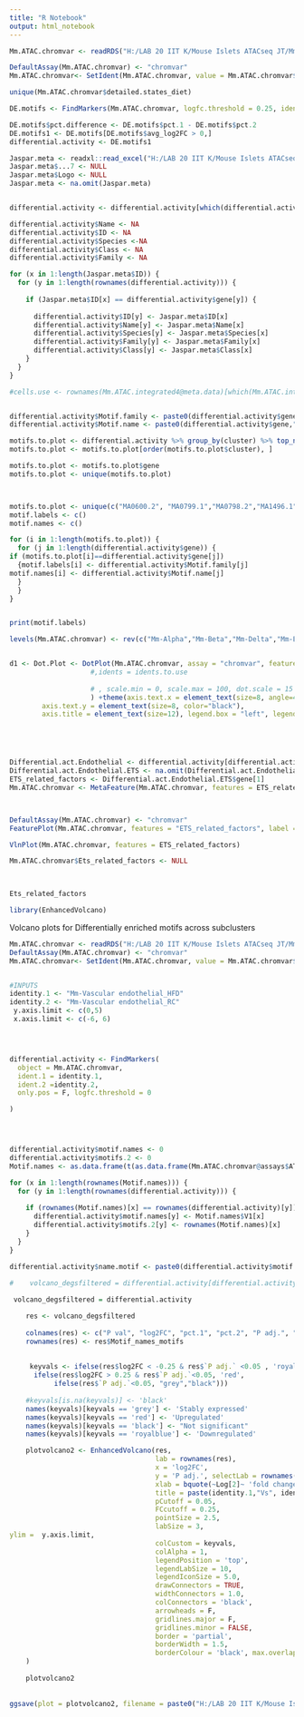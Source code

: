 ---
title: "R Notebook"
output: html_notebook
---

```{r}

Mm.ATAC.chromvar <- readRDS("H:/LAB 20 IIT K/Mouse Islets ATACseq JT/Mm.ATAC data Jayesh/Mm-ATAC chromVar 121222.rds")

DefaultAssay(Mm.ATAC.chromvar) <- "chromvar"
Mm.ATAC.chromvar<- SetIdent(Mm.ATAC.chromvar, value = Mm.ATAC.chromvar$detailed.states_diet)

unique(Mm.ATAC.chromvar$detailed.states_diet)

DE.motifs <- FindMarkers(Mm.ATAC.chromvar, logfc.threshold = 0.25, ident.1 = "Mm-Vascular endothelial_HFD", ident.2 = "Mm-Vascular endothelial_RC")

DE.motifs$pct.difference <- DE.motifs$pct.1 - DE.motifs$pct.2
DE.motifs1 <- DE.motifs[DE.motifs$avg_log2FC > 0,] 
differential.activity <- DE.motifs1 

Jaspar.meta <- readxl::read_excel("H:/LAB 20 IIT K/Mouse Islets ATACseq JT/Mm.ATAC data Jayesh/Sheets/JASPAR metadata.xlsx")
Jaspar.meta$...7 <- NULL
Jaspar.meta$Logo <- NULL
Jaspar.meta <- na.omit(Jaspar.meta)


differential.activity <- differential.activity[which(differential.activity$p_val_adj < 0.05),]

differential.activity$Name <- NA
differential.activity$ID <- NA
differential.activity$Species <-NA
differential.activity$Class <- NA
differential.activity$Family <- NA

for (x in 1:length(Jaspar.meta$ID)) {
  for (y in 1:length(rownames(differential.activity))) {
    
    if (Jaspar.meta$ID[x] == differential.activity$gene[y]) {
      
      differential.activity$ID[y] <- Jaspar.meta$ID[x]
      differential.activity$Name[y] <- Jaspar.meta$Name[x]
      differential.activity$Species[y] <- Jaspar.meta$Species[x]
      differential.activity$Family[y] <- Jaspar.meta$Family[x]
      differential.activity$Class[y] <- Jaspar.meta$Class[x]
    }
  }
}

#cells.use <- rownames(Mm.ATAC.integrated4@meta.data)[which(Mm.ATAC.integrated4@meta.data$cor.states1 == "Mm-Endothelial")]


differential.activity$Motif.family <- paste0(differential.activity$gene," ", differential.activity$Family)
differential.activity$Motif.name <- paste0(differential.activity$gene," ", differential.activity$Name)

motifs.to.plot <- differential.activity %>% group_by(cluster) %>% top_n(3, pct.difference)
motifs.to.plot <- motifs.to.plot[order(motifs.to.plot$cluster), ]

motifs.to.plot <- motifs.to.plot$gene
motifs.to.plot <- unique(motifs.to.plot)



motifs.to.plot <- unique(c("MA0600.2", "MA0799.1","MA0798.2","MA1496.1","MA0639.1", "MA0843.1", "MA0761.2", "MA0062.3", "MA0764.2", "MA0598.3", "MA0050.2","MA0062.3","MA0599.1", "MA1513.1", "MA0599.1","MA0079.4"))
motif.labels <- c()
motif.names <- c()

for (i in 1:length(motifs.to.plot)) {
  for (j in 1:length(differential.activity$gene)) {
if (motifs.to.plot[i]==differential.activity$gene[j]) 
  {motif.labels[i] <- differential.activity$Motif.family[j]
motif.names[i] <- differential.activity$Motif.name[j]
  }    
  }    
}


print(motif.labels)

levels(Mm.ATAC.chromvar) <- rev(c("Mm-Alpha","Mm-Beta","Mm-Delta","Mm-Endothelial","Mm-Gamma","Mm-Immune","Mm-PSCs","Mm-Acinar"))


d1 <- Dot.Plot <- DotPlot(Mm.ATAC.chromvar, assay = "chromvar", features = motifs.to.plot
                    #,idents = idents.to.use
                   
                    # , scale.min = 0, scale.max = 100, dot.scale = 15
                    ) +theme(axis.text.x = element_text(size=8, angle=45, hjust=1, color="black"),
        axis.text.y = element_text(size=8, color="black"),
        axis.title = element_text(size=12), legend.box = "left", legend.box.just = "left", legend.position = "top", legend.title = element_text(size = 8), legend.text  = element_text(size=6)) +   scale_x_discrete(labels= motif.names)





Differential.act.Endothelial <- differential.activity[differential.activity$cluster == "Mm-Endothelial",]
Differential.act.Endothelial.ETS <- na.omit(Differential.act.Endothelial[Differential.act.Endothelial$Family == "Ets-related",])
ETS_related_factors <- Differential.act.Endothelial.ETS$gene[1]
Mm.ATAC.chromvar <- MetaFeature(Mm.ATAC.chromvar, features = ETS_related_factors,meta.name = "ETS_related_factors", slot = "data", assay = "ATAC")



DefaultAssay(Mm.ATAC.chromvar) <- "chromvar"
FeaturePlot(Mm.ATAC.chromvar, features = "ETS_related_factors", label = T, cols = c("white", "red"), repel = T, pt.size = 1.5)+ggtitle("Ets-related factors")

VlnPlot(Mm.ATAC.chromvar, features = ETS_related_factors)

Mm.ATAC.chromvar$Ets_related_factors <- NULL

 

Ets_related_factors


```









```{r}
library(EnhancedVolcano)
```


Volcano plots for Differentially enriched motifs across subclusters  
```{r}
Mm.ATAC.chromvar <- readRDS("H:/LAB 20 IIT K/Mouse Islets ATACseq JT/Mm.ATAC data Jayesh/Mm-ATAC chromVar 121222.rds")
DefaultAssay(Mm.ATAC.chromvar) <- "chromvar"
Mm.ATAC.chromvar<- SetIdent(Mm.ATAC.chromvar, value = Mm.ATAC.chromvar$detailed.states_diet)


#INPUTS
identity.1 <- "Mm-Vascular endothelial_HFD"
identity.2 <- "Mm-Vascular endothelial_RC"
 y.axis.limit <- c(0,5) 
 x.axis.limit <- c(-6, 6)




differential.activity <- FindMarkers(
  object = Mm.ATAC.chromvar,
  ident.1 = identity.1,
  ident.2 =identity.2,
  only.pos = F, logfc.threshold = 0

)




differential.activity$motif.names <- 0
differential.activity$motifs.2 <- 0 
Motif.names <- as.data.frame(t(as.data.frame(Mm.ATAC.chromvar@assays$ATAC@motifs@motif.names)))

for (x in 1:length(rownames(Motif.names))) {
  for (y in 1:length(rownames(differential.activity))) {
    
    if (rownames(Motif.names)[x] == rownames(differential.activity)[y]) {
      differential.activity$motif.names[y] <- Motif.names$V1[x]
      differential.activity$motifs.2[y] <- rownames(Motif.names)[x]
    }
  }
}

differential.activity$name.motif <- paste0(differential.activity$motif.names,"_",differential.activity$motifs.2)

#    volcano_degsfiltered = differential.activity[differential.activity$p_val_adj <= 0.05,]
    
 volcano_degsfiltered = differential.activity

    res <- volcano_degsfiltered
    
    colnames(res) <- c("P val", "log2FC", "pct.1", "pct.2", "P adj.", "Motif.names", "Motifs.2", "Motif_names_motifs")
    rownames(res) <- res$Motif_names_motifs
    
    
     keyvals <- ifelse(res$log2FC < -0.25 & res$`P adj.` <0.05 , 'royalblue',
      ifelse(res$log2FC > 0.25 & res$`P adj.`<0.05, 'red',
           ifelse(res$`P adj.`<0.05, "grey","black")))
    
    #keyvals[is.na(keyvals)] <- 'black'
    names(keyvals)[keyvals == 'grey'] <- 'Stably expressed'
    names(keyvals)[keyvals == 'red'] <- 'Upregulated'
    names(keyvals)[keyvals == 'black'] <- "Not significant"
    names(keyvals)[keyvals == 'royalblue'] <- 'Downregulated'

    plotvolcano2 <- EnhancedVolcano(res,
                                    lab = rownames(res),
                                    x = 'log2FC',
                                    y = 'P adj.', selectLab = rownames(res)[which(names(keyvals) %in% c('Upregulated','Downregulated'))],
                                    xlab = bquote(~Log[2]~ 'fold change'),
                                    title = paste(identity.1,"Vs", identity.2, ": DE motifs (chromvar assay) upregualted in ", identity.1),
                                    pCutoff = 0.05,
                                    FCcutoff = 0.25,
                                    pointSize = 2.5,
                                    labSize = 3,
ylim =  y.axis.limit,
                                    colCustom = keyvals,
                                    colAlpha = 1,
                                    legendPosition = 'top',
                                    legendLabSize = 10,
                                    legendIconSize = 5.0,
                                    drawConnectors = TRUE,
                                    widthConnectors = 1.0,
                                    colConnectors = 'black',
                                    arrowheads = F,
                                    gridlines.major = F,
                                    gridlines.minor = FALSE,
                                    border = 'partial',
                                    borderWidth = 1.5,
                                    borderColour = 'black', max.overlaps = 7 , subtitle = " ", xlim = x.axis.limit
    )
    
    plotvolcano2
    
    
ggsave(plot = plotvolcano2, filename = paste0("H:/LAB 20 IIT K/Mouse Islets ATACseq JT/Mm.ATAC final sheets and plots/",identity.1,"Vs", identity.2, "DE motifs.tiff"), device = "tiff", width = 8, height = 6, dpi = 300)

```

